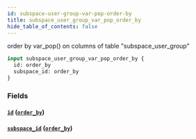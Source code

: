 ```yaml
---
id: subspace-user-group-var-pop-order-by
title: subspace_user_group_var_pop_order_by
hide_table_of_contents: false
---
```



order by var_pop() on columns of table "subspace_user_group"

```graphql
input subspace_user_group_var_pop_order_by {
  id: order_by
  subspace_id: order_by
}
```


### Fields

#### [`id`](#) ([`order_by`](../enums/order-by))




#### [`subspace_id`](#) ([`order_by`](../enums/order-by))






